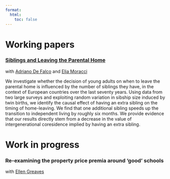 ```yaml
---
format: 
  html:
    toc: false 
---
```


# Working papers

### [Siblings and Leaving the Parental Home](https://papers.ssrn.com/sol3/papers.cfm?abstract_id=4909059) {style="text-align:left;"}

with [Adriano De Falco](https://www.adrianodefalco.com/home-page) and [Elia Moracci](https://eliamoracci.github.io/)


 We investigate whether the decision of young adults on when to leave the parental home is influenced by the number of siblings they have, in the context of European countries over the last seventy years. Using data from two large surveys and exploiting random variation in sibship size induced by twin births, we identify the causal effect of having an extra sibling on the timing of home-leaving. We find that one additional sibling speeds up the transition to independent living by roughly six months. We provide evidence that our results directly stem from a decrease in the value of intergenerational coresidence implied by having an extra sibling.

# Work in progress

### Re-examining the property price premia around ‘good’ schools {style="text-align:left;"}

with [Ellen Greaves](https://sites.google.com/view/ellengreaves/home)
